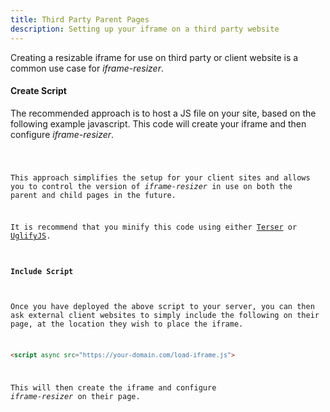 ```yaml
---
title: Third Party Parent Pages
description: Setting up your iframe on a third party website
---
```




Creating a resizable iframe for use on third party or client website is a common use case for _iframe-resizer_.

#### Create Script
The recommended approach is to host a JS file on your site, based on the following example javascript. This code will create your iframe and then configure _iframe-resizer_.

<Code lang="ts" title="load-iframe.js" code={loader} />

This approach simplifies the setup for your client sites and allows you to control the version of 
_iframe-resizer_ in use on both the parent and child pages in the future.

It is recommend that you minify this code using either [Terser](https://terser.org/) or 
[UglifyJS](https://skalman.github.io/UglifyJS-online/).

#### Include Script

Once you have deployed the above script to your server, you can then ask external client websites to simply include the following on their page, at the location they wish to place the iframe.

```html
<script async src="https://your-domain.com/load-iframe.js">
```
 This will then create the iframe and configure _iframe-resizer_ on their page.

<FeedbackComponent />
